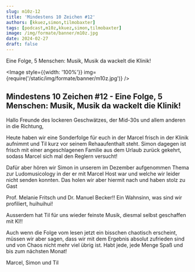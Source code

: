 ```yaml
---
slug: m10z-12
title: 'Mindestens 10 Zeichen #12'
authors: [kkuez,simon,tilmobaxter]
tags: [podcast,m10z,kkuez,simon,tilmobaxter]
image: /img/formate/banner/m10z.jpg
date: 2024-02-27
draft: false
---
```



Eine Folge, 5 Menschen: Musik, Musik da wackelt die Klinik!

<Image style={{width: '100%'}} img={require('/static/img/formate/banner/m10z.jpg')} />

<!--truncate-->

## Mindestens 10 Zeichen #12 - Eine Folge, 5 Menschen: Musik, Musik da wackelt die Klinik!

Hallo Freunde des lockeren Geschwätzes, der Mid-30s und allem anderen in die Richtung,

Heute haben wir eine Sonderfolge für euch in der Marcel frisch in der Klinik aufnimmt und Til kurz vor seinem Rehaaufenthalt steht.
Simon dagegen ist frisch mit einer angeschlagenen Familie aus dem Urlaub zurück gekehrt, sodass Marcel sich mal den Reglern versucht!

Dafür aber hören wir Simon in unserem im Dezember aufgenommen Thema zur Ludomusicology in der er mit Marcel Host war und welche wir leider nicht senden konnten.
Das holen wir aber hiermit nach und haben stolz zu Gast

Prof. Melanie Fritsch und
Dr. Manuel Becker!!
Ein Wahnsinn, was sind wir profiliert, huihuihui!

Ausserdem hat Til für uns wieder feinste Musik, diesmal selbst geschaffen mit KI!!

Auch wenn die Folge vom lesen jetzt ein bisschen chaotisch erscheint, müssen wir aber sagen, dass wir mit dem Ergebnis absolut zufrieden sind und von Chaos nicht mehr viel übrig ist. Habt jede, jede Menge Spaß und bis zum nächsten Monat!

Marcel, Simon und Til


<ReactPlayer
    width="100%"
    height="50px"
    controls
    url='https://m10z.picnotes.de/M10Z/M10Z_012.mp3'
/>
